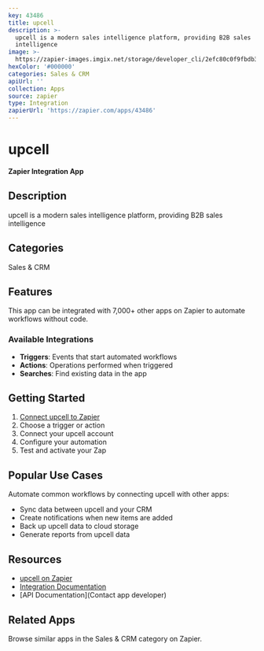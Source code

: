 ```yaml
---
key: 43486
title: upcell
description: >-
  upcell is a modern sales intelligence platform, providing B2B sales
  intelligence
image: >-
  https://zapier-images.imgix.net/storage/developer_cli/2efc80c0f9fbdb38e2a50712569ca2ca.png?auto=format%2Ccompress&ixlib=python-3.0.0&q=50
hexColor: '#000000'
categories: Sales & CRM
apiUrl: ''
collection: Apps
source: zapier
type: Integration
zapierUrl: 'https://zapier.com/apps/43486'
---
```

# upcell

**Zapier Integration App**

## Description

upcell is a modern sales intelligence platform, providing B2B sales intelligence

## Categories

Sales & CRM

## Features

This app can be integrated with 7,000+ other apps on Zapier to automate workflows without code.

### Available Integrations

- **Triggers**: Events that start automated workflows
- **Actions**: Operations performed when triggered
- **Searches**: Find existing data in the app

## Getting Started

1. [Connect upcell to Zapier](https://zapier.com/apps/43486)
2. Choose a trigger or action
3. Connect your upcell account
4. Configure your automation
5. Test and activate your Zap

## Popular Use Cases

Automate common workflows by connecting upcell with other apps:

- Sync data between upcell and your CRM
- Create notifications when new items are added
- Back up upcell data to cloud storage
- Generate reports from upcell data

## Resources

- [upcell on Zapier](https://zapier.com/apps/43486)
- [Integration Documentation](https://zapier.com/apps/43486/integrations)
- [API Documentation](Contact app developer)

## Related Apps

Browse similar apps in the Sales & CRM category on Zapier.
